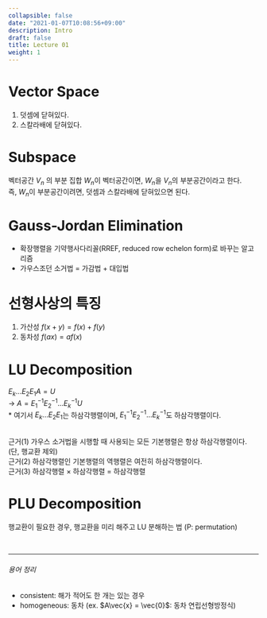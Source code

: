 ```yaml
---
collapsible: false
date: "2021-01-07T10:08:56+09:00"
description: Intro
draft: false
title: Lecture 01
weight: 1
---
```


# Vector Space
1. 덧셈에 닫혀있다.
2. 스칼라배에 닫혀있다.

# Subspace
벡터공간 $V_n$ 의 부분 집합 $W_n$이 벡터공간이면, $W_n$을 $V_n$의 부분공간이라고 한다. <br>
즉, $W_n$이 부분공간이려면, 덧셈과 스칼라배에 닫혀있으면 된다.

# Gauss-Jordan Elimination
- 확장행렬을 기약행사다리꼴(RREF, reduced row echelon form)로 바꾸는 알고리즘
- 가우스조던 소거법 = 가감법 + 대입법

# 선형사상의 특징
1. 가산성 $f(x+y) = f(x) + f(y)$
2. 동차성 $f(ax) = af(x)$

# LU Decomposition
$E_{k}...E_{2}E_{1}A = U$ <br>
-> $A = E_{1}^{-1}E_{2}^{-1}...E_{k}^{-1}U$ <br>
* 여기서 $E_{k}...E_{2}E_{1}$는 하삼각행렬이며, $E_{1}^{-1}E_{2}^{-1}...E_{k}^{-1}$도 하삼각행렬이다.<br> <br>

근거(1) 가우스 소거법을 시행할 때 사용되는 모든 기본행렬은 항상 하삼각행렬이다. (단, 행교환 제외) <br>
근거(2) 하삼각행렬인 기본행렬의 역행렬은 여전히 하삼각행렬이다. <br>
근거(3) 하삼각행렬 $\times$ 하삼각행렬 = 하삼각행렬 <br>

# PLU Decomposition
행교환이 필요한 경우, 행교환을 미리 해주고 LU 분해하는 법 (P: permutation)

<br>

---

###### 용어 정리
- consistent: 해가 적어도 한 개는 있는 경우
- homogeneous: 동차 (ex. $A\vec{x} = \vec{0}$: 동차 연립선형방정식)

  
<br>
<br>